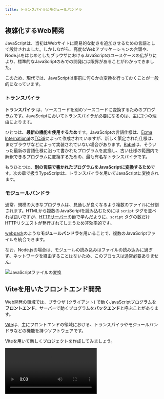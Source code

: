 ```yaml
---
title: トランスパイラとモジュールバンドラ
---
```



## 複雑化するWeb開発

JavaScriptは、当初はWebサイトに簡易的な動きを追加させるための言語として設計されました。しかしながら、高度なWebアプリケーションの台頭や、Node.jsをはじめとしたブラウザにおけるJavaScriptのユースケースの広がりにより、標準的なJavaScriptのみでの開発には限界があることがわかってきました。

このため、現代では、JavaScriptは事前に何らかの変換を行っておくことが一般的になっています。

### <Term>トランスパイラ</Term>

<Term>**トランスパイラ**</Term>
は、ソースコードを別のソースコードに変換するためのプログラムです。JavaScriptにおいてトランスパイラが必要になるのは、主に2つの理由によります。

ひとつは、**最新の機能を使用するため**です。JavaScriptの言語仕様は、[Ecma International](https://www.ecma-international.org/)の[TC39](https://tc39.es/)によって作成されていますが、新しく策定された仕様は、まだブラウザなどによって実装されていない場合があります。[Babel](https://babeljs.io/)は、そういった最新の言語仕様に沿って書かれたプログラムを変換し、古い仕様の範囲内で解釈できるプログラムに変換するための、最も有名な<Term>トランスパイラ</Term>です。

もうひとつは、**別の言語で書かれたプログラムをJavaScriptに変換するため**です。次の章で扱うTypeScriptは、トランスパイラを用いてJavaScriptに変換されます。

### <Term>モジュールバンドラ</Term>

通常、規模の大きなプログラムは、見通しが良くなるよう複数のファイルに分割されます。HTMLから複数のJavaScriptを読み込むためには `script` タグを並べれば良いですが、[HTTPサーバー](/docs/web-servers/server/)の節で学んだように、`script` タグの数だけ<Term>HTTPリクエスト</Term>が発行されてしまうため非効率的です。

[webpack](https://webpack.js.org)のような<Term>**モジュールバンドラ**</Term>を用いることで、複数のJavaScriptファイルを統合できます。

なお、Node.jsの場合は、モジュールの読み込みはファイルの読み込みに過ぎず、ネットワークを経由することはないため、このプロセスは通常必要ありません。

![JavaScriptファイルの変換](./javascript-conversion.drawio.svg)

## Viteを用いたフロントエンド開発

Web開発の領域では、ブラウザ (クライアント) で動くJavaScriptプログラムを**フロントエンド**、サーバーで動くプログラムを**バックエンド**と呼ぶことがあります。

[Vite](https://vitejs.dev/)は、主にフロントエンドの領域における、<Term>トランスパイラ</Term>や<Term>モジュールバンドラ</Term>などの機能を持つソフトウェアです。

Viteを用いて新しくプロジェクトを作成してみましょう。

<video src={getStartedWithViteVideo} controls />

詳細な手順は次のとおりです。

まずは、ターミナルでカレントディレクトリをプロジェクトフォルダを格納するディレクトリに移動し、

```shell
npm create vite@latest
```

を実行します。`Select a framework` と尋ねられるので、`Vanilla` を選択してください。その後、`Select a variant` と尋ねられるので、`JavaScript` を選択してください。

すると、`package.json` を含む新しいディレクトリがカレントディレクトリに作成されます。このディレクトリをVS Codeで開きましょう。

続いて、作成された `package.json` をもとにnpmから必要なパッケージをダウンロードするため、

```shell
npm install
```

を実行します。完了したら、

```shell
npm run dev
```

を実行してください。

Vite内蔵のウェブサーバーが起動し、`http://localhost:5173/` でウェブサイトが表示されます。

## Viteの仕組み

Viteの挙動を理解するため、<kbd>control</kbd> + <kbd>C</kbd> (macOS) / <kbd>Ctrl</kbd> + <kbd>C</kbd> (Windows) で先ほど起動させたウェブサーバーを停止させ、`npm run build` コマンドを実行してみましょう。

```shell
$ npm run build

> vite@0.0.0 build
> vite build

vite v4.3.5 building for production...
✓ 7 modules transformed.
dist/index.html                      0.45 kB │ gzip: 0.30 kB
dist/assets/javascript-8dac5379.svg  1.00 kB │ gzip: 0.60 kB
dist/assets/index-48a8825f.css       1.24 kB │ gzip: 0.65 kB
dist/assets/index-44b5bae5.js        1.45 kB │ gzip: 0.75 kB
✓ built in 64ms
```

これにより、カレントディレクトリに `dist` ディレクトリが作成され、<Term>トランスパイル</Term>と<Term type="moduleBundler">バンドル</Term>の結果が格納されます。

出力されたファイルを元のファイルと比較してみましょう。元の `index.html` や `main.js` が、変換された状態で出力されていることがわかります。ディレクトリごと[Netlify Drop](/docs/trial-session/deploy-application/)などにアップロードすれば使用可能になるでしょう。

<video src={buildVideo} controls />

:::tip[`npm run` コマンド]

`npm run` コマンドは、`package.json` の `scripts` プロパティに記載されたコマンドを実行します。開発によく使うコマンドを登録しておくことで、コマンドを打つ手間を削減できます。

`npm create vite@latest` が自動的に生成する `package.json` の `scripts` プロパティは、次のようになっていました。ここに記載されたコマンドでは、`npx` コマンドを用いたときのように、npmでインストールされたパッケージをそのまま実行できます。例えば、`npm run dev` コマンドを実行することで、`npx vite` に相当する処理が行われます。

```json title="package.json (一部抜粋)"
{
  "scripts": {
    "dev": "vite",
    "build": "vite build",
    "preview": "vite preview"
  }
}
```

:::

## npmのパッケージをWebブラウザ上で利用する

npmのパッケージがブラウザ上での実行に対応している場合は、Viteをはじめとした<Term>トランスパイラ</Term>や<Term>モジュールバンドラ</Term>により、ブラウザ向けのJavaScriptに変換させられます。例として `date-fns` パッケージを使用してみましょう。

```javascript
import { format } from "date-fns";

document.getElementById("app").textContent = format(
  new Date("2022-01-10"),
  "yyyy年MM月dd日",
);
```

<ViewSource url={import.meta.url} path="_samples/run-npm-package-on-browsers" />

## フロントエンドとバックエンドの統合

Viteなどのツールによって出力されたブラウザ上で動くアプリケーションと、Node.jsをはじめとしたサーバー向けのアプリケーションを統合するためには、複数の手法が考えられます。

最も単純なアプローチは、ビルド時に統合することです。この方法のメリットは、本番環境にデプロイするのが簡単であることです。ディレクトリ構成は、例えば次のようになります。

```
app
├── client
│   ├── index.html
│   └── main.js
├── package.json
├── package-lock.json
└── server
    └── main.mjs
```

<ViewSource url={import.meta.url} path="_samples/fullstack-app" />

`npm run build` コマンドによってViteがビルド結果を `/dist` に出力するようにしておきます。

```json title="/package.json"
{
  "scripts": {
    "start": "node server/main.mjs",
    "build": "vite build client --outDir ../dist"
  }
}
```

`express.static` によりViteが作成したディレクトリを指定すれば完成です。

```javascript title="server/main.mjs"
import express from "express";
const app = express();

app.use(express.json());

// Viteによって出力されたディレクトリを配信する
app.use(express.static("dist"));

app.listen(3000);
```

## 課題

- [`chart.js`](https://www.npmjs.com/package/chart.js) を用いると、ブラウザ上に非常に美しいグラフを描画することができます。このパッケージを用いて、適当なデータをビジュアライズしてみましょう。

  <ViewSource url={import.meta.url} path="_samples/chartjs" noCodeSandbox />

- Viteを用いて作成したWebフロントエンドと、Node.jsのバックエンドが協調して動作するアプリケーションをRenderにデプロイしてみましょう。
